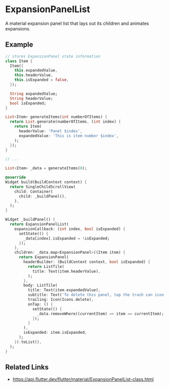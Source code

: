 

<Meta of={ExpansionPanelListStories} />

# ExpansionPanelList

A material expansion panel list that lays out its children and animates expansions.

## Example

```dart liveslice=ExpansionPanelList height=400px
// stores ExpansionPanel state information
class Item {
  Item({
    this.expandedValue,
    this.headerValue,
    this.isExpanded = false,
  });

  String expandedValue;
  String headerValue;
  bool isExpanded;
}

List<Item> generateItems(int numberOfItems) {
  return List.generate(numberOfItems, (int index) {
    return Item(
      headerValue: 'Panel $index',
      expandedValue: 'This is item number $index',
    );
  });
}

// ...

List<Item> _data = generateItems(8);

@override
Widget build(BuildContext context) {
  return SingleChildScrollView(
    child: Container(
      child: _buildPanel(),
    ),
  );
}

Widget _buildPanel() {
  return ExpansionPanelList(
    expansionCallback: (int index, bool isExpanded) {
      setState(() {
        _data[index].isExpanded = !isExpanded;
      });
    },
    children: _data.map<ExpansionPanel>((Item item) {
      return ExpansionPanel(
        headerBuilder: (BuildContext context, bool isExpanded) {
          return ListTile(
            title: Text(item.headerValue),
          );
        },
        body: ListTile(
          title: Text(item.expandedValue),
          subtitle: Text('To delete this panel, tap the trash can icon'),
          trailing: Icon(Icons.delete),
          onTap: () {
            setState(() {
              _data.removeWhere((currentItem) => item == currentItem);
            });
          }
        ),
        isExpanded: item.isExpanded,
      );
    }).toList(),
  );
}
```

## Related Links

- https://api.flutter.dev/flutter/material/ExpansionPanelList-class.html
